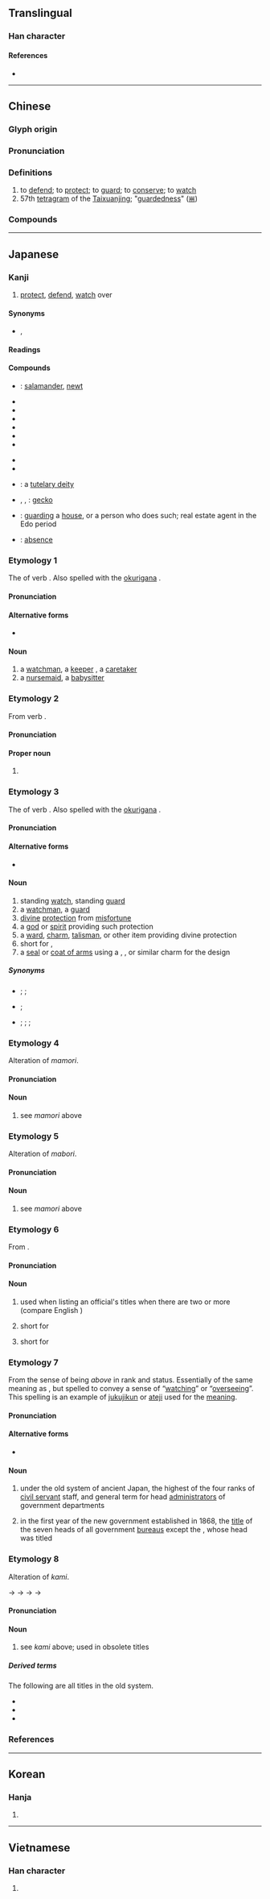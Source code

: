{{character info/new}}
==Translingual==

===Han character===
{{Han char|rn=40|rad=宀|as=03|sn=6|four=30342|canj=JDI|ids=⿱宀寸}}

====References====
* {{Han ref|kx=0282.050|dkj=07071|dj=0552.040|hdz=20912.030|uh=5B88|ud=23432|bh=A675|bd=42613}}

----

==Chinese==
{{zh-forms}}

===Glyph origin===
{{Han etym}}

===Pronunciation===
{{zh-pron
|m=shǒu
|m-s=
|c=sau2
|c-t=
|g=
|h=pfs=sú
|j=
|mb=siǔ
|md=siū
|mn=siú/chiú/twv:chiúⁿ
|mn_note=siú - literary; chiú/chiúⁿ - vernacular
|mn-t=siu2
|w=
|x=
|mc=y
|oc=y
|ma=y
|cat=v
}}

===Definitions===
{{zh-hanzi}}

# to [[defend]]; to [[protect]]; to [[guard]]; to [[conserve]]; to [[watch]]
# 57th [[tetragram]] of the [[Taixuanjing]]; "[[guardedness]]" ([[𝌾]])

===Compounds===
{{zh-der|保守派|守拙|守約施博|守舍|一麾出守|守時|守屋|守庚申|守門員|不守小節|因循守舊|堅守|典守|守口如瓶|固守|不守細行|守禦|守護神|守財奴|守護|保殘守缺|保守主義|城守|不守|安分守紀|守株伺兔|守備|奈守|守備率|守陵|恪守成憲|守業|守勢|守望|守錢奴|坐守|守宮|恪守成式|恪守|失守|守節不回|怠忽職守|廝守|以攻為守|守活寡|守孝|守夜|守密|待時守分|守正不阿|守財虜|守府|安分守己|一錢太守|守制|守衛|守身|守約|信守|守舊|官守|安貧守道|守靈|守道安貧|守身若玉|守身如玉|守藏|守經達權|守節不移|守節|守視|守法|守死善道|守正不移|守正不撓|守株待兔|守望相助|守更|守常|守寡|守宮砂|守土|守則|守分|守候|守信|守正不回|守把|守先待後|安守本分|守錢虜|守死|保守|執守|守貞|困守|嚴守|守歲|太守|忠於職守|信守不渝|創業守成|不守婦道|守喪|守成|守吏|奉公守法|伏櫪守株|不守本分|盯人防守|教戰守策|攻守同盟|看守所|拘俗守常|杜門株守|盡忠職守|擅離職守|有虧職守|棄守|扼守|戰守|攻守|持盈守虛|操守|才守|戍守|知白守黑|白髮相守|括囊守祿|把守|持盈守成|有守|拒守|清淨守節|抱令守律|神守|留守|據守|神不守舍|拘守|砥節守公|看守內閣|看守|撤守|監守自盜|白頭相守|監守|知雄守雌|甘貧守志|甘貧守分|獨守尺寸|牧守|熬清守淡|甘貧守節|株守|獨守空房|活守寡|法守|抱殘守缺|死守|正己守道|易守難攻|抱誠守真|閉關自守|義守大學|魂不守舍|職守|補殘守缺|謹守|緊守|駐守|墨守成規|靜守|墨守成法|墨守|黃堂太守|魂不守宅|鰥守|長相廝守|郡守|順守|習故守常|行監坐守|青年守則|巡守|逆取順守|謫守|防守|鎮守|遵守|自守|退守}}

{{zh-cat|Intermediate}}

----

==Japanese==

===Kanji===
{{ja-kanji|grade=3|rs=宀03}}

# [[protect]], [[defend]], [[watch]] over

====Synonyms====
* {{sense|[[protect]]}} {{ja-l|衛}}, {{ja-l|仗}}

====Readings====
{{ja-readings
|goon=しゅ, す
|kanon=しゅう
|kun=かみ-, こう-, も-る, もり-, も-り, まも-る, まもり-, まも-り, まぼ-る, まぶ-る
|nanori=う, し, て, まもる, も
}}

====Compounds====
{{der-top|Compounds}}
* {{ja-r|井%守|い%もり}}: [[salamander]], [[newt]]
* {{ja-r|守衛|しゅえい}}
* {{ja-r|守禦|しゅぎょ}}
* {{ja-r|守護|しゅご}}
* {{ja-r|守株|しゅしゅ}}
* {{ja-r|守戍|しゅじゅ}}
* {{ja-r|守備|しゅび}}
{{der-mid}}
* {{ja-r|死守|ししゅ}}
* {{ja-r|肥%後%守|ひ%ごの%かみ}}
* {{ja-r|守護神|しゅごしん}}: a [[tutelary deity]]
* {{ja-r|守宮|やもり}}, {{ja-r|守宮|しゅきゅう}}, {{ja-r|家%守|や%もり}}: [[gecko]]
* {{ja-r|家%守|や%もり}}: [[guarding]] a [[house]], or a person who does such; real estate agent in the Edo period
* {{ja-r|留守|るす}}: [[absence]]
{{der-bottom}}

===Etymology 1===
{{ja-kanjitab|もり|yomi=k}}
The {{m|ja|連用形|tr=ren'yōkei||continuative or stem form}} of verb {{m|ja|守る|tr=moru||to protect, to watch over}}. Also spelled with the [[okurigana]] {{ja-l|り}}.

====Pronunciation====
{{ja-pron|yomi=k|もり|acc=1|acc_ref=DJR}}

====Alternative forms====
* {{ja-l|守り}}

====Noun====
{{ja-noun|もり}}

# a [[watchman]], a [[keeper]] {{gloss|as of a lighthouse}}, a [[caretaker]]
# a [[nursemaid]], a [[babysitter]]

===Etymology 2===
{{ja-kanjitab|まもる|yomi=k}}
From verb {{m|ja|守る|tr=mamoru||to protect}}.

====Pronunciation====
{{ja-pron|yomi=k|まもる}}

====Proper noun====
{{ja-pos|proper|まもる}}

# {{given name|lang=ja|sort=まもる|male}}

===Etymology 3===
{{ja-kanjitab|まもり|yomi=k}}
The {{m|ja|連用形|tr=ren'yōkei||continuative or stem form}} of verb {{m|ja|守る|tr=mamoru||to protect}}. Also spelled with the [[okurigana]] {{ja-l|り}}.

====Pronunciation====
{{ja-pron|yomi=k|まもり}}

====Alternative forms====
* {{ja-l|守り}}

====Noun====
{{ja-noun|まもり}}

# standing [[watch]], standing [[guard]]
# a [[watchman]], a [[guard]] {{gloss|especially at a [[castle]] or [[fort]]}}
# [[divine]] [[protection]] from [[misfortune]]
# a [[god]] or [[spirit]] providing such protection
# a [[ward]], [[charm]], [[talisman]], or other item providing divine protection
# short for {{l|ja|守り刀}}, {{m|ja|守刀|tr=mamorigatana||protection sword|pos=sword always kept at one's side for personal protection}}
# a [[seal]] or [[coat of arms]] using a {{m|ja|守り札|tr=mamorifuda||charm tag}}, {{m|ja|守り袋|tr=mamoribukuro||charm bag}}, or similar charm for the design

=====Synonyms=====
* {{sense|watchman}} {{ja-r|守備|しゅび}}; {{ja-r|警備|けいび}}; {{ja-r|警護|けいご}}
* {{sense|divine protector}} {{ja-r|守り神|まもりがみ}}; {{ja-r|守護神|しゅごしん}}
* {{sense|charm}} {{ja-r|お守り|おまもり}}; {{ja-r|守り札|まもりふだ}}; {{ja-r|護符|ごふ}}; {{ja-r|守り袋|まもりぶくろ}}

===Etymology 4===
{{ja-kanjitab|まぼり|yomi=k}}
Alteration of ''mamori''.

====Pronunciation====
{{ja-pron|yomi=k|まぼり}}

====Noun====
{{ja-noun|まぼり}}

# see ''mamori'' above

===Etymology 5===
{{ja-kanjitab|まぶり|yomi=k}}
Alteration of ''mabori''.

====Pronunciation====
{{ja-pron|yomi=k|まぶり}}

====Noun====
{{ja-noun|まぶり}}

# see ''mamori'' above

===Etymology 6===
{{ja-kanjitab|しゅ|yomi=o}}
From {{etyl|ltc|ja|sort=しゅ}}.

====Pronunciation====
{{ja-pron|yomi=goon|しゅ|acc=1|acc_ref=DJR}}

====Noun====
{{ja-noun|しゅ}}

# {{lb|ja|sort=しゅ|archaic}} used when listing an official's titles when there are two or more (compare English {{m|en|cum}})
# short for {{m|ja|守護|tr=shugo||protection, protector}}
# {{lb|ja|sort=しゅ|archaic}} short for {{m|ja|国守|tr=kokushu||head administrator of a ''kuni'' in the old {{w|Ritsuryō}} system}}

===Etymology 7===
{{ja-kanjitab|かみ|yomi=k}}
From the sense of being ''above'' in rank and status. Essentially of the same meaning as {{m|ja|上|tr=kami||above}}, but spelled {{lang|ja|守}} to convey a sense of “[[watch]]ing” or “[[oversee]]ing”.  This spelling is an example of [[熟字訓#Japanese|jukujikun]] or [[ateji]] used for the [[meaning]].

====Pronunciation====
{{ja-pron|yomi=k|かみ}}

====Alternative forms====
* {{ja-l|長官}}

====Noun====
{{ja-noun|かみ}}

# {{lb|ja|sort=かみ|archaic}} under the old {{w|Ritsuryō}} system of ancient Japan, the highest of the four ranks of [[civil servant]] staff, and general term for head [[administrator]]s of government departments
# {{lb|ja|sort=かみ|archaic}} in the first year of the new {{w|Meiji era}} government established in 1868, the [[title]] of the seven heads of all government [[bureau]]s except the {{m|ja|総裁局|tr=Sōsai Kyoku||Bureau of the President}}, whose head was titled {{m|ja|総裁|tr=Sōsai||president” or “director general}}

===Etymology 8===
{{ja-kanjitab|こう|yomi=k}}
Alteration of ''kami''.

{{IPAchar|/kami/}} → {{IPAchar|/kamu/}} → {{IPAchar|/kau/}} → {{IPAchar|/kɔː/}} → {{IPAchar|/koː/}}

====Pronunciation====
{{ja-pron|yomi=k|こう}}

====Noun====
{{ja-noun|こう|hhira=かう}}

# {{lb|ja|sort=こう|obsolete}} see ''kami'' above; used in obsolete titles

=====Derived terms=====
The following are all titles in the old {{w|Ritsuryō}} system.
* {{ja-r|守の君|こう の きみ}}
* {{ja-r|守の殿|こう の との}}
* {{ja-r|守の主|こう の ぬし}}

===References===
<references/>

----

==Korean==

===Hanja===
{{ko-hanja|hangeul=수|rv=su|mr=su}}

# {{defn|lang=ko|sort=宀03}}

----

==Vietnamese==

===Han character===
{{vi-hantu|[[thú]], [[thủ]]|rs=宀03}}

# {{defn|lang=vi|sort=宀03}}